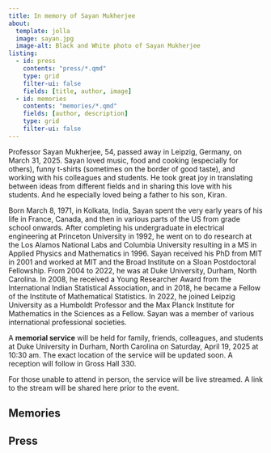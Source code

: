 ```yaml
---
title: In memory of Sayan Mukherjee
about:
  template: jolla
  image: sayan.jpg
  image-alt: Black and White photo of Sayan Mukherjee
listing: 
  - id: press
    contents: "press/*.qmd"
    type: grid
    filter-ui: false
    fields: [title, author, image]
  - id: memories
    contents: "memories/*.qmd"
    fields: [author, description]
    type: grid
    filter-ui: false
---
```


Professor Sayan Mukherjee, 54, passed away in Leipzig, Germany, on March 31, 2025. Sayan loved music, food and cooking (especially for others), funny t-shirts (sometimes on the border of good taste), and working with his colleagues and students. He took great joy in translating between ideas from different fields and in sharing this love with his students. And he especially loved being a father to his son, Kiran.

Born March 8, 1971, in Kolkata, India, Sayan spent the very early years of his life in France, Canada, and then in various parts of the US from grade school onwards. After completing his undergraduate in electrical engineering at Princeton University in 1992, he went on to do research at the Los Alamos National Labs and Columbia University resulting in a MS in Applied Physics and Mathematics in 1996. Sayan received his PhD from MIT in 2001 and worked at MIT and the Broad Institute on a Sloan Postdoctoral Fellowship. From 2004 to 2022, he was at Duke University, Durham, North Carolina. In 2008, he received a Young Researcher Award from the International Indian Statistical Association, and in 2018, he became a Fellow of the Institute of Mathematical Statistics. In 2022, he joined Leipzig University as a Humboldt Professor and the Max Planck Institute for Mathematics in the Sciences as a Fellow. Sayan was a member of various international professional societies.

A **memorial service** will be held for family, friends, colleagues, and students at Duke University in Durham, North Carolina on Saturday, April 19, 2025 at 10:30 am. The exact location of the service will be updated soon. A reception will follow in Gross Hall 330.

For those unable to attend in person, the service will be live streamed. A link to the stream will be shared here prior to the event.

## Memories

:::{#memories}
:::

## Press

:::{#press}
:::
